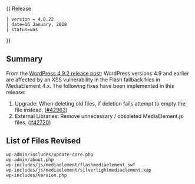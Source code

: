 {{Languages|
{{en|Version 4.0.22}}
{{ja|Version 4.0.22}}
}}
{{ Release
 | version = 4.0.22
 | date=16 January, 2018
 | status=was
}}

== Summary ==

From the [https://wordpress.org/news/2018/01/wordpress-4-9-2-security-and-maintenance-release/ WordPress 4.9.2 release post]: WordPress versions 4.9 and earlier are affected by an XSS vulnerability in the Flash fallback files in MediaElement 4.x. The following fixes have been implemented in this release:

<ol>
<li>Upgrade: When deleting old files, if deletion fails attempt to empty the file instead. ([https://core.trac.wordpress.org/ticket/42963 #42963])</li>
<li>External Libraries: Remove unnecessary / obsoleted MediaElement.js files. ([https://core.trac.wordpress.org/ticket/42720 #42720])</li>
</ol>

== List of Files Revised ==

<pre>
wp-admin/includes/update-core.php
wp-admin/about.php
wp-includes/js/mediaelement/flashmediaelement.swf
wp-includes/js/mediaelement/silverlightmediaelement.xap
wp-includes/version.php
</pre>